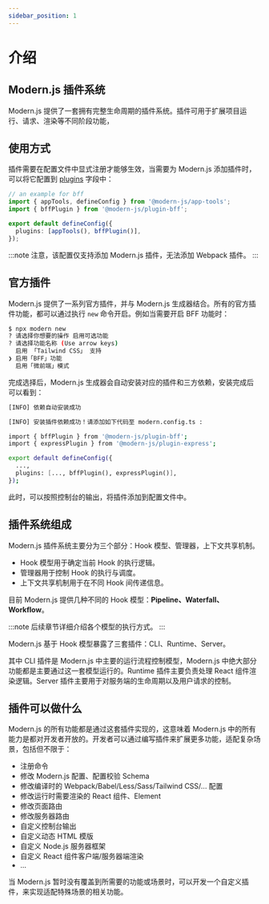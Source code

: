 ```yaml
---
sidebar_position: 1
---
```


# 介绍

## Modern.js 插件系统

Modern.js 提供了一套拥有完整生命周期的插件系统。插件可用于扩展项目运行、请求、渲染等不同阶段功能，

## 使用方式

插件需要在配置文件中显式注册才能够生效，当需要为 Modern.js 添加插件时，可以将它配置到 [plugins](/configure/app/plugins.html) 字段中：

```ts title="edenx.config.ts"
// an example for bff
import { appTools, defineConfig } from '@modern-js/app-tools';
import { bffPlugin } from '@modern-js/plugin-bff';

export default defineConfig({
  plugins: [appTools(), bffPlugin()],
});
```

:::note
注意，该配置仅支持添加 Modern.js 插件，无法添加 Webpack 插件。
:::

## 官方插件

Modern.js 提供了一系列官方插件，并与 Modern.js 生成器结合。所有的官方插件功能，都可以通过执行 `new` 命令开启。例如当需要开启 BFF 功能时：

```bash
$ npx modern new
? 请选择你想要的操作 启用可选功能
? 请选择功能名称 (Use arrow keys)
  启用 「Tailwind CSS」 支持
❯ 启用「BFF」功能
  启用「微前端」模式
```

完成选择后，Modern.js 生成器会自动安装对应的插件和三方依赖，安装完成后可以看到：

```bash
[INFO] 依赖自动安装成功

[INFO] 安装插件依赖成功！请添加如下代码至 modern.config.ts :

import { bffPlugin } from '@modern-js/plugin-bff';
import { expressPlugin } from '@modern-js/plugin-express';

export default defineConfig({
  ...,
  plugins: [..., bffPlugin(), expressPlugin()],
});
```

此时，可以按照控制台的输出，将插件添加到配置文件中。

## 插件系统组成

Modern.js 插件系统主要分为三个部分：Hook 模型、管理器，上下文共享机制。

- Hook 模型用于确定当前 Hook 的执行逻辑。
- 管理器用于控制 Hook 的执行与调度。
- 上下文共享机制用于在不同 Hook 间传递信息。

目前 Modern.js 提供几种不同的 Hook 模型：**Pipeline、Waterfall、Workflow**。

:::note
后续章节详细介绍各个模型的执行方式。
:::

Modern.js 基于 Hook 模型暴露了三套插件：CLI、Runtime、Server。

其中 CLI 插件是 Modern.js 中主要的运行流程控制模型，Modern.js 中绝大部分功能都是主要通过这一套模型运行的。Runtime 插件主要负责处理 React 组件渲染逻辑。Server 插件主要用于对服务端的生命周期以及用户请求的控制。

## 插件可以做什么

Modern.js 的所有功能都是通过这套插件实现的，这意味着 Modern.js 中的所有能力是都对开发者开放的。开发者可以通过编写插件来扩展更多功能，适配复杂场景，包括但不限于：

- 注册命令
- 修改 Modern.js 配置、配置校验 Schema
- 修改编译时的 Webpack/Babel/Less/Sass/Tailwind CSS/... 配置
- 修改运行时需要渲染的 React 组件、Element
- 修改页面路由
- 修改服务器路由
- 自定义控制台输出
- 自定义动态 HTML 模版
- 自定义 Node.js 服务器框架
- 自定义 React 组件客户端/服务器端渲染
- ...

当 Modern.js 暂时没有覆盖到所需要的功能或场景时，可以开发一个自定义插件，来实现适配特殊场景的相关功能。
